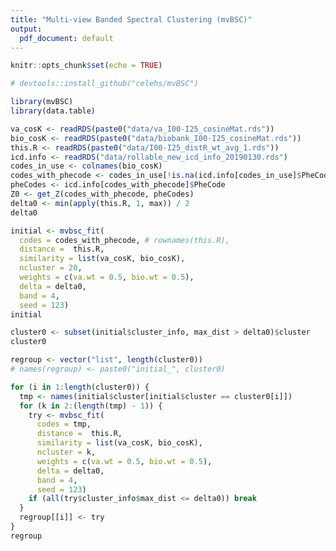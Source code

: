```yaml
---
title: "Multi-view Banded Spectral Clustering (mvBSC)"
output:
  pdf_document: default
---
```


```r
knitr::opts_chunk$set(echo = TRUE)
```

```r
# devtools::install_github("celehs/mvBSC")
```

```r
library(mvBSC)
library(data.table)
```

```r
va_cosK <- readRDS(paste0("data/va_I00-I25_cosineMat.rds")) 
bio_cosK <- readRDS(paste0("data/biobank_I00-I25_cosineMat.rds"))
this.R <- readRDS(paste0("data/I00-I25_distR_wt_avg_1.rds"))
icd.info <- readRDS("data/rollable_new_icd_info_20190130.rds")
codes_in_use <- colnames(bio_cosK)
codes_with_phecode <- codes_in_use[!is.na(icd.info[codes_in_use]$PheCode)] 
pheCodes <- icd.info[codes_with_phecode]$PheCode
Z0 <- get_Z(codes_with_phecode, pheCodes)
delta0 <- min(apply(this.R, 1, max)) / 2
delta0
```

```r
initial <- mvbsc_fit(
  codes = codes_with_phecode, # rownames(this.R), 
  distance =  this.R, 
  similarity = list(va_cosK, bio_cosK), 
  ncluster = 20,
  weights = c(va.wt = 0.5, bio.wt = 0.5), 
  delta = delta0, 
  band = 4, 
  seed = 123)
initial
```

```r
cluster0 <- subset(initial$cluster_info, max_dist > delta0)$cluster
cluster0
```

```r
regroup <- vector("list", length(cluster0))
# names(regroup) <- paste0("initial_", cluster0)
```

```r
for (i in 1:length(cluster0)) {
  tmp <- names(initial$cluster[initial$cluster == cluster0[i]])
  for (k in 2:(length(tmp) - 1)) {
    try <- mvbsc_fit(
      codes = tmp,
      distance =  this.R, 
      similarity = list(va_cosK, bio_cosK), 
      ncluster = k,
      weights = c(va.wt = 0.5, bio.wt = 0.5),   
      delta = delta0,           
      band = 4, 
      seed = 123)
    if (all(try$cluster_info$max_dist <= delta0)) break
  }
  regroup[[i]] <- try
}
regroup
```

